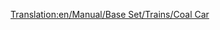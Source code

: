 [[Translation:en/Manual/Base Set/Trains/Coal Car]]
{{es/Manual/Base Set/Trains/Vagones|Imagen=[[File:en/Manual/Base Set/Trains/Coaltruck.png]]
|Nombre=Vagón de carbón
|PrecioNormal=2,750 € (1,375 £)
|PesoNormal=18 / 48 t
|CapacidadNormal=30 t de carbón
|PrecioMono="
|PesoMono=18 / 53 t
|CapacidadMono=35 t de carbón
|PrecioMag="
|PesoMag=18 / 55 t
|CapacidadMag=37 t de carbón
|Descripción=El vagón de carbón puede transportar [[es/Manual/Base Set/Cargos/Carbón|carbón]]. Está disponible en los climas templado y subártico.
}}